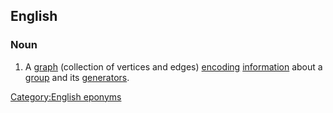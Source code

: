 ==English==
{{wikipedia}}

===Noun===
{{en-noun}}
# A [[graph]] (collection of vertices and edges) [[encode|encoding]] [[information]] about a [[group]] and its [[generator]]s.

[[Category:English eponyms]]